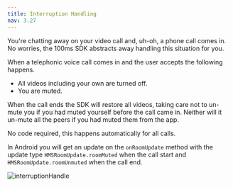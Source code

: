 ```yaml
---
title: Interruption Handling
nav: 3.27
---
```


You're chatting away on your video call and, uh-oh, a phone call comes in. No worries, the 100ms SDK abstracts away handling this situation for you.

When a telephonic voice call comes in and the user accepts the following happens.

-   All videos including your own are turned off.
-   You are muted.

When the call ends the SDK will restore all videos, taking care not to un-mute you if you had muted yourself before the call came in. Neither will it un-mute all the peers if you had muted them from the app.

No code required, this happens automatically for all calls.

In Android you will get an update on the `onRoomUpdate` method with the update type `HMSRoomUpdate.roomMuted` when the call start and `HMSRoomUpdate.roomUnmuted` when the call end.

![interruptionHandle](/docs/v2/flutter-interruption-handle.png)